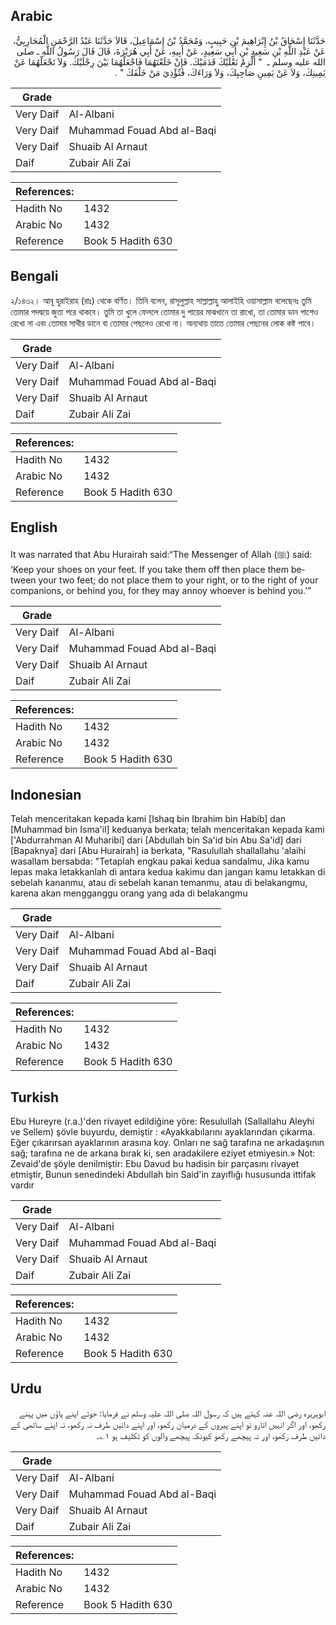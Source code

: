 ## Arabic


<div dir="rtl" lang="ar" style={{fontSize:'larger',backgroundColor:'#f8f9fa',padding:20}}>
حَدَّثَنَا إِسْحَاقُ بْنُ إِبْرَاهِيمَ بْنِ حَبِيبٍ، وَمُحَمَّدُ بْنُ إِسْمَاعِيلَ، قَالاَ حَدَّثَنَا عَبْدُ الرَّحْمَنِ الْمُحَارِبِيُّ، عَنْ عَبْدِ اللَّهِ بْنِ سَعِيدِ بْنِ أَبِي سَعِيدٍ، عَنْ أَبِيهِ، عَنْ أَبِي هُرَيْرَةَ، قَالَ قَالَ رَسُولُ اللَّهِ ـ صلى الله عليه وسلم ـ ‏ "‏ أَلْزِمْ نَعْلَيْكَ قَدَمَيْكَ. فَإِنْ خَلَعْتَهُمَا فَاجْعَلْهُمَا بَيْنَ رِجْلَيْكَ. وَلاَ تَجْعَلْهُمَا عَنْ يَمِينِكَ، وَلاَ عَنْ يَمِينِ صَاحِبِكَ، وَلاَ وَرَاءَكَ، فَتُؤْذِيَ مَنْ خَلْفَكَ ‏"‏ ‏.‏
</div>
<div style={{backgroundColor:'#f8f9fa',padding:20, marginBottom: 10}}><table> <thead> <tr> <th>Grade</th> <th></th> </tr> </thead> <tbody> <tr><td>Very Daif</td><td>Al-Albani</td></tr><tr><td>Very Daif</td><td>Muhammad Fouad Abd al-Baqi</td></tr><tr><td>Very Daif</td><td>Shuaib Al Arnaut</td></tr><tr><td>Daif</td><td>Zubair Ali Zai</td></tr></tbody></table><table> <thead> <tr> <th>References:</th> <th></th> </tr> </thead> <tbody><tr><td>Hadith No</td><td>1432</td></tr><tr><td>Arabic No</td><td>1432</td></tr><tr><td>Reference</td><td>Book 5 Hadith 630</td></tr></tbody></table></div>

## Bengali


<div dir="ltr" lang="bn" style={{fontSize:'larger',backgroundColor:'#f8f9fa',padding:20}}>
২/১৪৩২। আবূ হুরাইরাহ (রাঃ) থেকে বর্ণিত। তিনি বলেন, রাসূলুল্লাহ সাল্লাল্লাহু আলাইহি ওয়াসাল্লাম বলেছেনঃ তুমি তোমার পদদ্বয়ে জুতা পরে থাকবে। তুমি তা খুলে ফেললে তোমার দু পায়ের মাঝখানে তা রাখো, তা তোমার ডান পাশেও রেখো না এবং তোমার সাথীর ডানে বা তোমার পেছনেও রেখো না। অন্যথায় তাতে তোমার পেছনের লোক কষ্ট পাবে।
</div>
<div style={{backgroundColor:'#f8f9fa',padding:20, marginBottom: 10}}><table> <thead> <tr> <th>Grade</th> <th></th> </tr> </thead> <tbody> <tr><td>Very Daif</td><td>Al-Albani</td></tr><tr><td>Very Daif</td><td>Muhammad Fouad Abd al-Baqi</td></tr><tr><td>Very Daif</td><td>Shuaib Al Arnaut</td></tr><tr><td>Daif</td><td>Zubair Ali Zai</td></tr></tbody></table><table> <thead> <tr> <th>References:</th> <th></th> </tr> </thead> <tbody><tr><td>Hadith No</td><td>1432</td></tr><tr><td>Arabic No</td><td>1432</td></tr><tr><td>Reference</td><td>Book 5 Hadith 630</td></tr></tbody></table></div>

## English


<div dir="ltr" lang="en" style={{fontSize:'larger',backgroundColor:'#f8f9fa',padding:20}}>
It was narrated that Abu Hurairah said:“The Messenger of Allah (ﷺ) said: ‘Keep your shoes on your feet. If you take them off then place them between your two feet; do not place them to your right, or to the right of your companions, or behind you, for they may annoy whoever is behind you.’”
</div>
<div style={{backgroundColor:'#f8f9fa',padding:20, marginBottom: 10}}><table> <thead> <tr> <th>Grade</th> <th></th> </tr> </thead> <tbody> <tr><td>Very Daif</td><td>Al-Albani</td></tr><tr><td>Very Daif</td><td>Muhammad Fouad Abd al-Baqi</td></tr><tr><td>Very Daif</td><td>Shuaib Al Arnaut</td></tr><tr><td>Daif</td><td>Zubair Ali Zai</td></tr></tbody></table><table> <thead> <tr> <th>References:</th> <th></th> </tr> </thead> <tbody><tr><td>Hadith No</td><td>1432</td></tr><tr><td>Arabic No</td><td>1432</td></tr><tr><td>Reference</td><td>Book 5 Hadith 630</td></tr></tbody></table></div>

## Indonesian


<div dir="ltr" lang="id" style={{fontSize:'larger',backgroundColor:'#f8f9fa',padding:20}}>
Telah menceritakan kepada kami [Ishaq bin Ibrahim bin Habib] dan [Muhammad bin Isma'il] keduanya berkata; telah menceritakan kepada kami ['Abdurrahman Al Muharibi] dari [Abdullah bin Sa'id bin Abu Sa'id] dari [Bapaknya] dari [Abu Hurairah] ia berkata, "Rasulullah shallallahu 'alaihi wasallam bersabda: "Tetaplah engkau pakai kedua sandalmu, Jika kamu lepas maka letakkanlah di antara kedua kakimu dan jangan kamu letakkan di sebelah kananmu, atau di sebelah kanan temanmu, atau di belakangmu, karena akan mengganggu orang yang ada di belakangmu
</div>
<div style={{backgroundColor:'#f8f9fa',padding:20, marginBottom: 10}}><table> <thead> <tr> <th>Grade</th> <th></th> </tr> </thead> <tbody> <tr><td>Very Daif</td><td>Al-Albani</td></tr><tr><td>Very Daif</td><td>Muhammad Fouad Abd al-Baqi</td></tr><tr><td>Very Daif</td><td>Shuaib Al Arnaut</td></tr><tr><td>Daif</td><td>Zubair Ali Zai</td></tr></tbody></table><table> <thead> <tr> <th>References:</th> <th></th> </tr> </thead> <tbody><tr><td>Hadith No</td><td>1432</td></tr><tr><td>Arabic No</td><td>1432</td></tr><tr><td>Reference</td><td>Book 5 Hadith 630</td></tr></tbody></table></div>

## Turkish


<div dir="ltr" lang="tr" style={{fontSize:'larger',backgroundColor:'#f8f9fa',padding:20}}>
Ebu Hureyre (r.a.)'den rivayet edildiğine yöre: Resulullah (Sallallahu Aleyhi ve Sellem) şövle buyurdu, demiştir : «Ayakkabılarını ayaklarından çıkarma. Eğer çıkarırsan ayaklarının arasına koy. Onları ne sağ tarafına ne arkadaşının sağ; tarafına ne de arkana bırak ki, sen aradakilere eziyet etmiyesin.» Not: Zevaid'de şöyle denilmiştir: Ebu Davud bu hadisin bir parçasını rivayet etmiştir, Bunun senedindeki Abdullah bin Said'in zayıflığı hususunda ittifak vardır
</div>
<div style={{backgroundColor:'#f8f9fa',padding:20, marginBottom: 10}}><table> <thead> <tr> <th>Grade</th> <th></th> </tr> </thead> <tbody> <tr><td>Very Daif</td><td>Al-Albani</td></tr><tr><td>Very Daif</td><td>Muhammad Fouad Abd al-Baqi</td></tr><tr><td>Very Daif</td><td>Shuaib Al Arnaut</td></tr><tr><td>Daif</td><td>Zubair Ali Zai</td></tr></tbody></table><table> <thead> <tr> <th>References:</th> <th></th> </tr> </thead> <tbody><tr><td>Hadith No</td><td>1432</td></tr><tr><td>Arabic No</td><td>1432</td></tr><tr><td>Reference</td><td>Book 5 Hadith 630</td></tr></tbody></table></div>

## Urdu


<div dir="rtl" lang="ur" style={{fontSize:'larger',backgroundColor:'#f8f9fa',padding:20}}>
ابوہریرہ رضی اللہ عنہ کہتے ہیں کہ رسول اللہ صلی اللہ علیہ وسلم نے فرمایا: جوتے اپنے پاؤں میں پہنے رکھو، اور اگر انہیں اتارو تو اپنے پیروں کے درمیان رکھو، اور اپنے دائیں طرف نہ رکھو، نہ اپنے ساتھی کے دائیں طرف رکھو، اور نہ پیچھے رکھو کیونکہ پیچھے والوں کو تکلیف ہو ۱؎۔
</div>
<div style={{backgroundColor:'#f8f9fa',padding:20, marginBottom: 10}}><table> <thead> <tr> <th>Grade</th> <th></th> </tr> </thead> <tbody> <tr><td>Very Daif</td><td>Al-Albani</td></tr><tr><td>Very Daif</td><td>Muhammad Fouad Abd al-Baqi</td></tr><tr><td>Very Daif</td><td>Shuaib Al Arnaut</td></tr><tr><td>Daif</td><td>Zubair Ali Zai</td></tr></tbody></table><table> <thead> <tr> <th>References:</th> <th></th> </tr> </thead> <tbody><tr><td>Hadith No</td><td>1432</td></tr><tr><td>Arabic No</td><td>1432</td></tr><tr><td>Reference</td><td>Book 5 Hadith 630</td></tr></tbody></table></div>